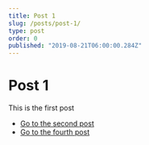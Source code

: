 ```yaml
---
title: Post 1
slug: /posts/post-1/
type: post
order: 0
published: "2019-08-21T06:00:00.284Z"
---
```


# Post 1

This is the first post

- [Go to the second post](/posts/post-2/)
- [Go to the fourth post](/posts/post-4/)


<Navigation />

